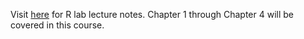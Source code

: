 Visit [here](https://tmieno2.github.io/Data-Science-with-R-Quarto/lectures/) for R lab lecture notes. Chapter 1 through Chapter 4 will be covered in this course. 

